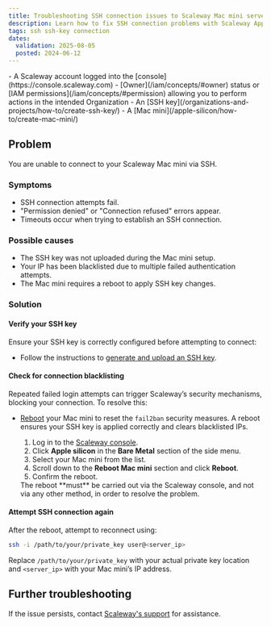 ```yaml
---
title: Troubleshooting SSH connection issues to Scaleway Mac mini servers
description: Learn how to fix SSH connection problems with Scaleway Apple silicon Mac mini by uploading your SSH key and rebooting the device.
tags: ssh ssh-key connection
dates:
  validation: 2025-08-05
  posted: 2024-06-12
---
```



<Requirements />
- A Scaleway account logged into the [console](https://console.scaleway.com)
- [Owner](/iam/concepts/#owner) status or [IAM permissions](/iam/concepts/#permission) allowing you to perform actions in the intended Organization
- An [SSH key](/organizations-and-projects/how-to/create-ssh-key/)
- A [Mac mini](/apple-silicon/how-to/create-mac-mini/)

## Problem
You are unable to connect to your Scaleway Mac mini via SSH.

### Symptoms
- SSH connection attempts fail.
- "Permission denied" or "Connection refused" errors appear.
- Timeouts occur when trying to establish an SSH connection.

### Possible causes
- The SSH key was not uploaded during the Mac mini setup.
- Your IP has been blacklisted due to multiple failed authentication attempts.
- The Mac mini requires a reboot to apply SSH key changes.

### Solution

#### Verify your SSH key
Ensure your SSH key is correctly configured before attempting to connect:
- Follow the instructions to [generate and upload an SSH key](/organizations-and-projects/how-to/create-ssh-key/).

#### Check for connection blacklisting
Repeated failed login attempts can trigger Scaleway’s security mechanisms, blocking your connection. To resolve this:
- [Reboot](/apple-silicon/how-to/reboot-mac-mini/) your Mac mini to reset the `fail2ban` security measures.
    A reboot ensures your SSH key is applied correctly and clears blacklisted IPs.
    1. Log in to the [Scaleway console](https://console.scaleway.com).
    2. Click **Apple silicon** in the **Bare Metal** section of the side menu.
    3. Select your Mac mini from the list.
    4. Scroll down to the **Reboot Mac mini** section and click **Reboot**.
    5. Confirm the reboot.

    <Message type="note">
    The reboot **must** be carried out via the Scaleway console, and not via any other method, in order to resolve the problem.
    </Message>

#### Attempt SSH connection again
After the reboot, attempt to reconnect using:
```bash
ssh -i /path/to/your/private_key user@<server_ip>
```
Replace `/path/to/your/private_key` with your actual private key location and `<server_ip>` with your Mac mini’s IP address.

## Further troubleshooting
 If the issue persists, contact [Scaleway's support](https://console.scaleway.com/support) for assistance.
